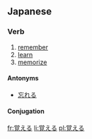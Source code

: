 ==Japanese==
{{ja-kanjitab|覚}}

===Verb===
{{ja-verb|k|hira=おぼえる|rom=oboeru|type=2|tr=trans}}

# [[remember]]
# [[learn]]
# [[memorize]]

====Antonyms====
*{{i|remember}} [[忘れる]]

====Conjugation====
{{ja-ichi|覚え|おぼえ|oboe}}

[[fr:覚える]]
[[li:覚える]]
[[pl:覚える]]